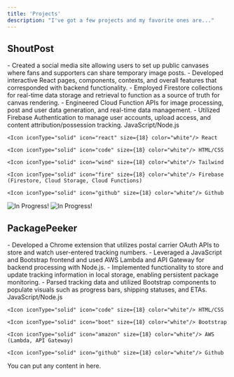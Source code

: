 ```yaml
---
title: 'Projects'
description: "I've got a few projects and my favorite ones are..."
---
```



## ShoutPost 



<Tabs>
  <Tab title="Details">
    - Created a social media site allowing users to set up public canvases where fans and supporters can share temporary image posts.
    - Developed interactive React pages, components, contexts, and overall features that corresponded with backend functionality.
    - Employed Firestore collections for real-time data storage and retrieval to function as a source of truth for canvas rendering.
    - Engineered Cloud Function APIs for image processing, post and user data generation, and real-time data management.
    - Utilized Firebase Authentication to manage user accounts, upload access, and content attribution/possession tracking.
  </Tab>
  <Tab title="Technologies Used">
    <Icon iconType="solid" icon="node" size={18} color="white"/> JavaScript/Node.js

    <Icon iconType="solid" icon="react" size={18} color="white"/> React

    <Icon iconType="solid" icon="code" size={18} color="white"/> HTML/CSS

    <Icon iconType="solid" icon="wind" size={18} color="white"/> Tailwind

    <Icon iconType="solid" icon="fire" size={18} color="white"/> Firebase (Firestore, Cloud Storage, Cloud Functions)

    <Icon iconType="solid" icon="github" size={18} color="white"/> Github

  </Tab>
</Tabs>


<Accordion title="Preview">
  <img className="block dark:hidden" src="/images/shoutpost.png" alt="In Progress!" />
  <img className="hidden dark:block" src="/images/shoutpost.png" alt="In Progress!"/>
</Accordion>

## PackagePeeker  

<Tabs>
  <Tab title="Details">
    - Developed a Chrome extension that utilizes postal carrier OAuth APIs to store and watch user-entered tracking numbers.
    - Leveraged a JavaScript and Bootstrap frontend and used AWS Lambda and API Gateway for backend processing with Node.js.
    - Implemented functionality to store and update tracking information in local storage, enabling persistent package monitoring.
    - Parsed tracking data and utilized Bootstrap components to populate visuals such as progress bars, shipping statuses, and ETAs.
  </Tab>
  <Tab title="Technologies Used">
    <Icon iconType="solid" icon="node" size={18} color="white"/> JavaScript/Node.js

    <Icon iconType="solid" icon="code" size={18} color="white"/> HTML/CSS

    <Icon iconType="solid" icon="boot" size={18} color="white"/> Bootstrap
    
    <Icon iconType="solid" icon="amazon" size={18} color="white"/> AWS (Lambda, API Gateway)
    
    <Icon iconType="solid" icon="github" size={18} color="white"/> Github
  
  </Tab>
</Tabs>

<Accordion title="Preview">
  You can put any content in here.
</Accordion>
